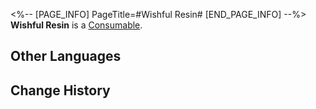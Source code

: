 <%-- [PAGE_INFO]
PageTitle=#Wishful Resin#
[END_PAGE_INFO] --%>
{{Item Infobox
|id          = 237
|image       = Item Wishful Resin.png{{subst:void|<!--$UPLOAD:<<SpriteOutput/ItemFigures/237.png>-<Item Wishful Resin.png>-<Item Icons>>-->}}
|type        = Consumable
|invCategory = Valuables
|rarity      = 5
|effect      = 
|description = Matchless materials used to customize Relics. Can be used to specify up to 2 Subsidiary Stats when synthesizing.
|source1     = [[Nameless Honor]]
|source2     = [[Omni-Synthesizer]] &mdash; Synthesis using Self-Modeling Resin
|source3     = [[Omni-Synthesizer]] &mdash; Synthesis using Relic Remains
}}
{{Description|An unknown resin that shines like crystals. It seems to have originated from within the Fragmentum. When you draw near, it will resonate strongly with the wishes within your heart.<br /><br />''"It tried to use the Fragmentum's duplicative ability to satisfy human desires, but alas, the gulf is insatiable."''}}
'''Wishful Resin''' is a [[Consumable]].

==Other Languages==
{{Other Languages
|en   = Wishful Resin
|zhs  = 遂愿尘脂
|zht  = 遂願塵脂
|ja   = 遂願樹脂
|ko   = 소원 레진
|es   = Resina de los deseos
|fr   = Résine de souhait
|ru   = Чудодейственная смола
|th   = Wishful Resin
|vi   = Bụi Nhựa Ước Nguyện
|de   = Gewünschtes Harz
|id   = Wishful Resin
|pt   = Resina dos Desejos
}}

==Change History==
{{Change History|3.0}}